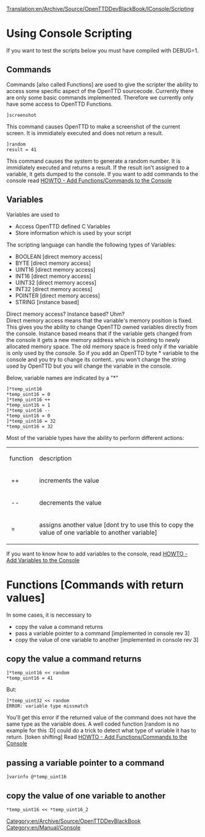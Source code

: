 [[Translation:en/Archive/Source/OpenTTDDevBlackBook/IConsole/Scripting]]
=Using Console Scripting=

If you want to test the scripts below you must have compiled with DEBUG=1.

==Commands==
Commands [also called Functions] are used to give the scripter the ability to access some specific aspect of the OpenTTD sourcecode. Currently there are only some basic commands implemented. Therefore we currently only have some access to OpenTTD Functions.

<pre>
]screenshot
</pre>
This command causes OpenTTD to make a screenshot of the current screen. It is immidiately executed and does not return a result.

<pre>
]random
result = 41
</pre>
This command causes the system to generate a random number. It is immidiately executed and returns a result. If the result isn't assigned to a variable, it gets dumped to the console. If you want to add commands to the console read [[en/Archive/Source/OpenTTDDevBlackBook/IConsole/AddFunctions|HOWTO - Add Functions/Commands to the Console]]

==Variables==
Variables are used to
* Access OpenTTD defined C Variables
* Store information which is used by your script

The scripting language can handle the following types of Variables:
* BOOLEAN [direct memory access]
* BYTE [direct memory access]
* UINT16 [direct memory access]
* INT16 [direct memory access]
* UINT32 [direct memory access]
* INT32 [direct memory access]
* POINTER [direct memory access]
* STRING [instance based]

Direct memory access? Instance based? Uhm? <br>
Direct memory access means that the variable's memory position is fixed. This gives you the ability to change OpenTTD owned variables directly from the console.
Instance based means that if the variable gets changed from the console it gets a new memory address which is pointing to newly allocated memory space. The old memory space is freed only if the variable is only used by the console. So if you add an OpenTTD byte * variable to the console and you try to change its content.. you won't change the string used by OpenTTD but you will change the variable in the console.

Below, variable names are indicated by a "*" 

<pre>
]*temp_uint16
*temp_uint16 = 0
]*temp_uint16 ++
*temp_uint16 = 1
]*temp_uint16 --
*temp_uint16 = 0
]*temp_uint16 = 32
*temp_uint16 = 32
</pre>

Most of the variable types have the ability to perform different actions:

{|
| function || description
|-
|&nbsp;++ || increments the value
|-
|&nbsp;-- || decrements the value
|-
|&nbsp;= || assigns another value [dont try to use this to copy the value of one variable to another variable]
|}

If you want to know how to add variables to the console, read [[en/Archive/Source/OpenTTDDevBlackBook/IConsole/AddVariables|HOWTO - Add Variables to the Console]]

=Functions [Commands with return values]=
In some cases, it is neccessary to
* copy the value a command returns
* pass a variable pointer to a command [implemented in console rev 3]
* copy the value of one variable to another [implemented in console rev 3]

==copy the value a command returns==
<pre>
]*temp_uint16 << random
*temp_uint16 = 41
</pre>
But:
<pre>
]*temp_uint32 << random
ERROR: variable type missmatch
</pre>
You'll get this error if the returned value of the command does not have the same type as the variable does. A well coded function [random is no example for this :D] could do a trick to detect what type of variable it has to return. [token shifting] Read [[en/Archive/Source/OpenTTDDevBlackBook/IConsole/AddFunctions|HOWTO - Add Functions/Commands to the Console]]

==passing a variable pointer to a command==
<pre>
]varinfo @*temp_uint16
</pre>

==copy the value of one variable to another==
<pre>
*temp_uint16 << *temp_uint16_2
</pre>

[[Category:en/Archive/Source/OpenTTDDevBlackBook]]
[[Category:en/Manual/Console]]
